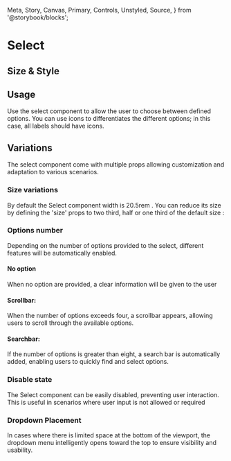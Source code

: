   Meta,
  Story,
  Canvas,
  Primary,
  Controls,
  Unstyled,
  Source,
} from '@storybook/blocks';


<Meta name="Guideline" of={SelectStories} />

# Select

## Size & Style

## Usage

Use the select component to allow the user to choose between defined options.
You can use icons to differentiates the different options; in this case, all labels should have icons.

## Variations

The select component come with multiple props allowing customization and adaptation to various scenarios.

### Size variations

By default the Select component width is 20.5rem .
You can reduce its size by defining the 'size' props to two third, half or one third of the default size :

<Story of={SelectStories.DifferentSizes} />

### Options number

Depending on the number of options provided to the select, different features will be automatically enabled.

#### No option

When no option are provided, a clear information will be given to the user

<Story of={SelectStories.WithoutOptions} />

#### Scrollbar:

When the number of options exceeds four, a scrollbar appears, allowing users to scroll through the available options.

<Story of={SelectStories.WithScrollbar} />

#### Searchbar:

If the number of options is greater than eight,
a search bar is automatically added, enabling users to quickly find and select options.

<Story of={SelectStories.WithSearchBar} />

### Disable state

The Select component can be easily disabled, preventing user interaction.
This is useful in scenarios where user input is not allowed or required

<Story of={SelectStories.DisabledSelect} />

### Dropdown Placement

In cases where there is limited space at the bottom of the viewport,
the dropdown menu intelligently opens toward the top to ensure visibility and usability.

<Unstyled>
  <Story of={SelectStories.NotEnoughPlaceAtTheBottom} />
</Unstyled>
